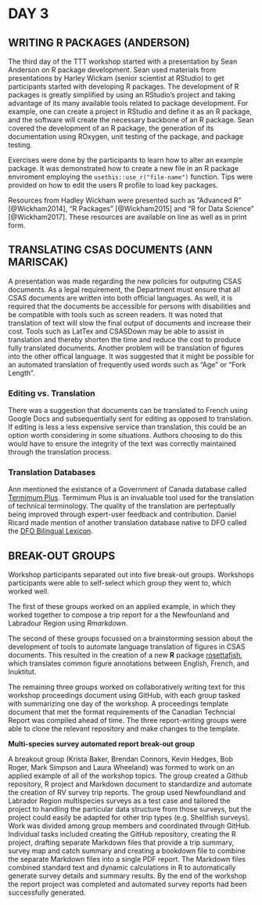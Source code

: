 # DAY 3

## WRITING **R** PACKAGES (ANDERSON)

The third day of the TTT workshop started with a presentation by Sean Anderson on R package development.
Sean used materials from presentations by Harley Wickam (senior scientist at RStudio) to get participants started with developing R packages.
The development of R packages is greatly simplified by using an RStudio's project and taking advantage of its many available tools related to package development.
For example, one can create a project in RStudio and define it as an R package, and the software will create the necessary backbone of an R package.
Sean covered the development of an R package, the generation of its documentation using ROxygen, unit testing of the package, and package testing.

Exercises were done by the participants to learn how to alter an example package.
It was demonstrated how to create a new file in an R package enviroment employing the `usethis::use_r("file-name")` function.
Tips were provided on how to edit the users R profile to load key packages.

Resources from Hadley Wickham were presented such as "Advanced R" [@Wickham2014], "R Packages" [@Wickham2015] and "R for Data Science" [@Wickham2017].
These resources are available on line as well as in print form.

## TRANSLATING CSAS DOCUMENTS (ANN MARISCAK)

A presentation was made regarding the new policies for outputing CSAS documents.
As a legal requirement, the Department must ensure that all CSAS documents are written into both official languages.
As well, it is required that the documents be accessible for persons with disabilities and be compatible with tools such as screen readers.
It was noted that translation of text will slow the final output of documents and increase their cost.
Tools such as LatTex and CSASDown may be able to assist in translation and thereby shorten the time and reduce the cost to produce fully translated documents.
Another problem will be translation of figures into the other offical language.
It was suggested that it might be possible for an automated translation of frequently used words such as "Age" or "Fork Length".

### Editing vs. Translation

There was a suggestion that documents can be translated to French using Google Docs and subsequentially sent for editing as opposed to translation.
If editing is less a less expensive service than translation, this could be an option worth considering in some situations.
Authors choosing to do this would have to ensure the integrity of the text was correctly maintained through the translation process.

### Translation Databases

Ann mentioned the existance of a Government of Canada database called [Termimum Plus](https://www.btb.termiumplus.gc.ca/tpv2alpha/alpha-eng.html?lang=eng).
Termimum Plus is an invaluable tool used for the translation of technical terminology.
The quality of the translation are perteptually being improved through expert-user feedback and contribution.
Daniel Ricard made mention of another translation database native to DFO called the [DFO Bilingual Lexicon](http://address-needed.com).

## BREAK-OUT GROUPS

Workshop participants separated out into five break-out groups.  Workshops participants were able to self-select which group they went to, which worked well.

The first of these groups worked on an applied example, in which they worked together to compose a trip report for a the Newfounland and Labradour Region using *Rmarkdown*.

The second of these groups focussed on a brainstorming session about the development of tools to automate language translation of figures in CSAS documents.
This resulted in the creation of a new **R** package [rosettafish](https://github.com/pbs-assess/rosettafish), which translates common figure annotations between English, French, and Inuktitut.

The remaining three groups worked on collaboratively writing text for this workshop proceedings document using GitHub, with each group tasked with summarizing one day of the workshop.
A proceedings template document that met the format requirements of the Canadian Techncial Report was compiled ahead of time.
The three report-writing groups were able to clone the relevant repository and make changes to the template.

**Multi-species survey automated report break-out group**

A breakout group (Krista Baker, Brendan Connors, Kevin Hedges, Bob Roger, Mark
Simpson and Laura Wheeland) was formed to work on an applied example of all of
the workshop topics.  The group created a Github repository, R project and
Markdown document to standardize and automate the creation of RV survey trip
reports. The group used Newfoundland and Labrador Region multispecies surveys as
a test case and tailored the project to handling the particular data structure
from those surveys, but the project could easily be adapted for other trip types
(e.g. Shellfish surveys). Work was divided among group members and coordinated
through GitHub. Individual tasks included creating the GitHub repository,
creating the R project, drafting separate Markdown files that provide a trip
summary, survey map and catch summary and creating a bookdown file to combine
the separate Markdown files into a single PDF report. The Markdown files
combined standard text and dynamic calculations in R to automatically generate
survey details and summary results. By the end of the workshop the report
project was completed and automated survey reports had been successfully
generated.
